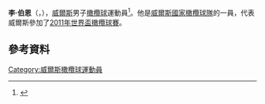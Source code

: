 {{expand|time=2015-11-23T12:47:00+00:00}}
'''李·伯恩'''（{{lang-en|Lee Byrne}}，{{bd|1980年|6月1日}}），[[威爾斯|威爾斯]]男子[[橄欖球|橄欖球]]運動員<ref name=BBC20140108>{{cite web | url=http://www.bbc.co.uk/sport/0/rugby-union/25642113 | title=Newport Gwent Dragons sign Wales' Lee Byrne and Aled Brew | publisher=[[BBC|BBC]] | date=2014-01-08 | accessdate=2015-11-23 | archive-date=2014-01-11 | archive-url=https://web.archive.org/web/20140111192155/http://www.bbc.co.uk/sport/0/rugby-union/25642113 | dead-url=no }}</ref>。他是[[威爾斯國家橄欖球隊|威爾斯國家橄欖球隊]]的一員，代表威爾斯參加了[[2011年世界盃橄欖球賽|2011年世界盃橄欖球賽]]。

== 參考資料 ==
{{Reflist}}

{{Authority control}}
{{DEFAULTSORT:Byrne}}
[[Category:威爾斯橄欖球運動員|Category:威爾斯橄欖球運動員]]